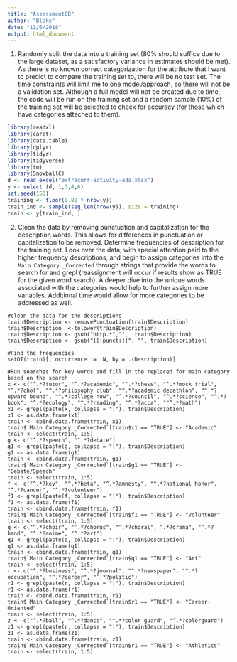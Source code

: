 ```yaml
---
title: "AssessmentQB"
author: "Blake"
date: "11/6/2018"
output: html_document
---
```


1. Randomly split the data into a training set (80% should suffice due to the large dataset, as a satisfactory variance in estimates should be met). As there is no known correct categorization for the attribute that I want to predict to compare the training set to, there will be no test set. The time constraints will limit me to one model/approach, so there will not be a validation set. Although a full model will not be created due to time, the code will be run on the training set and a random sample (10%) of the training set will be selected to check for accuracy (for those which have categories attached to them). 
```r
library(readxl)
library(caret)
library(data.table)
library(dplyr)
library(tidyr)
library(tidyverse)
library(tm)
library(SnowballC)
d <- read_excel("extracurr-activity-ada.xlsx")
y <- select (d, 1,3,4,6)
set.seed(150)
training <- floor(0.80 * nrow(y))
train_ind <- sample(seq_len(nrow(y)), size = training)
train <- y[train_ind, ]
```
2. Clean the data by removing punctuation and capitalization for the description words. This allows for differences in punctuation or capitalization to be removed. Determine frequencies of description for the training set. Look over the data, with special attention paid to the higher frequency descriptions, and begin to assign categories into the `Main Category _Corrected` through strings that provide the words to search for and grepl (reassignment will occur if results show as TRUE for the given word search). A deeper dive into the unique words associated with the categories would help to further assign more variables. Additional time would allow for more categories to be addressed as well.

```{}
#clean the data for the descriptions
train$Description <- removePunctuation(train$Description)
train$Description  <-tolower(train$Description)
train$Description <- gsub("http.*","",  train$Description)
train$Description <- gsub("[[:punct:]]", "", train$Description)

#Find the frequencies
setDT(train)[, occurrence := .N, by = .(Description)]

#Run searches for key words and fill in the replaced for main category based on the search
x <- c("^.*?tutor", "^.*?academic", "^.*?chess", "^.*?mock trial", "^.*?chol", "^.*?philosophy club", "^.*?academic decathlon", "^.*?upward bound", "^.*?college now", "^.*?council", "^.*?science", "^.*?book". "^.*?ecology", "^.*?reading", "^.*?acca", ""^.*?math")
x1 <- grepl(paste(x, collapse = "|"), train$Description)
x1 <- as.data.frame(x1)
train <- cbind.data.frame(train, x1)
train$`Main Category _Corrected`[train$x1 == "TRUE"] <- "Academic"
train <- select(train, 1:5)
g <- c("^.*?speech", "^.*?debate")
g1 <- grepl(paste(g, collapse = "|"), train$Description)
g1 <- as.data.frame(g1)
train <- cbind.data.frame(train, g1)
train$`Main Category _Corrected`[train$g1 == "TRUE"] <- "Debate/Speech"
train <- select(train, 1:5)
f <- c("^.*?key", "^.*?beta", "^.*?amnesty", "^.*?national honor", "^.*?cancer", "^.*?volunteer")
f1 <- grepl(paste(f, collapse = "|"), train$Description)
f1 <- as.data.frame(f1)
train <- cbind.data.frame(train, f1)
train$`Main Category _Corrected`[train$f1 == "TRUE"] <- "Volunteer"
train <- select(train, 1:5)
q <- c("^.*?choir", "^.*?chorus", "^.*?choral", ^.*?drama", "^.*?band", "^.*?anime", "^.*?art")
q1 <- grepl(paste(q, collapse = "|"), train$Description)
q1 <- as.data.frame(q1)
train <- cbind.data.frame(train, q1)
train$`Main Category _Corrected`[train$q1 == "TRUE"] <- "Art"
train <- select(train, 1:5)
r <- c("^.*?business", "^.*?journal", "^.*?newspaper", "^.*?occupation", "^.*?career", "^.*?politic")
r1 <- grepl(paste(r, collapse = "|"), train$Description)
r1 <- as.data.frame(r1)
train <- cbind.data.frame(train, r1)
train$`Main Category _Corrected`[train$r1 == "TRUE"] <- "Career-Oriented"
train <- select(train, 1:5)
z <- c("^.*?ball", "^.*?dance", "^.*?color guard", "^.*?colorguard")
z1 <- grepl(paste(r, collapse = "|"), train$Description)
z1 <- as.data.frame(z1)
train <- cbind.data.frame(train, z1)
train$`Main Category _Corrected`[train$r1 == "TRUE"] <- "Athletics"
train <- select(train, 1:5)
```

```{}

```
